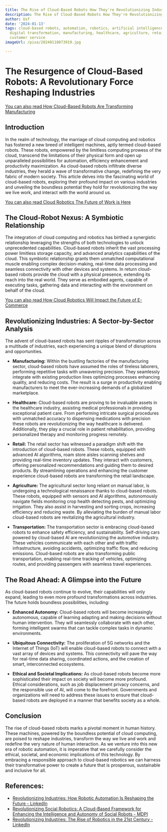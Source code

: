 ```yaml
---
title: The Rise of Cloud-Based Robots How They're Revolutionizing Industries
description: The Rise of Cloud-Based Robots How They're Revolutionizing Industries
author: Usf
date: '2024-01-13'
tags: cloud-based robots, automation, robotics, artificial intelligence, industries,
  digital transformation, manufacturing, healthcare, agriculture, retail, logistics,
  customer service
imageUrl: /pixa/20240118073919.jpg

---
```

# The Resurgence of Cloud-Based Robots: A Revolutionary Force Reshaping Industries

[You can  also read How  Cloud-Based Robots Are Transforming Manufacturing](How%20Cloud-Based%20Robots%20Are%20Transforming%20Manufacturing)


## Introduction
In the realm of technology, the  marriage of cloud computing and robotics has fostered a new breed of  intelligent machines, aptly termed  cloud-based robots. These robots, empowered by the limitless computing prowess of the cloud, transcend the limitations of their physical form  and open up unparalleled possibilities for automation, efficiency enhancement and productivity maximization. As cloud-based robots infiltrate diverse industries, they herald  a wave of transformative change, redefining the very fabric of modern society. This article delves into the fascinating world  of cloud-based  robots, exploring  their profound impact on various industries and unveiling the boundless potential  they hold for  revolutionizing the way we  live work, and interact with the  world around us.

[You can also read Cloud Robotics The Future of Work  is Here](Cloud%20Robotics%20The%20Future%20of%20Work%20is%20Here)


## The Cloud-Robot Nexus: A Symbiotic Relationship
The integration  of cloud computing and robotics has birthed a synergistic relationship  leveraging the strengths of both technologies to unlock unprecedented capabilities. Cloud-based  robots inherit the vast processing power limitless  storage capacity,  and advanced analytics capabilities of the cloud. This symbiotic relationship grants them  unmatched computational muscle enabling complex decision-making, real-time data processing and seamless connectivity with  other devices and systems. In return cloud-based  robots provide the cloud with a  physical presence, extending its reach into  the real  world. They serve as embodied agents, capable of executing tasks, gathering data and interacting with the environment on  behalf of the cloud.

[You can also read How Cloud Robotics  Will Impact the Future of E-Commerce](How%20Cloud%20Robotics%20Will%20Impact%20the%20Future%20of%20E-Commerce)


##  Revolutionizing Industries:  A Sector-by-Sector Analysis
The  advent of cloud-based robots has sent ripples of transformation across a  multitude of industries, each  experiencing  a unique blend of disruptions and opportunities.

* **Manufacturing:** Within the  bustling factories of the manufacturing sector, cloud-based robots have assumed the roles of tireless laborers, performing repetitive tasks with unwavering precision. They seamlessly integrate with existing  production lines optimizing processes enhancing quality, and  reducing  costs. The result  is a surge in productivity  enabling manufacturers to meet  the  ever-increasing demands of a globalized marketplace.

*  **Healthcare:** Cloud-based robots are proving to be invaluable assets in the  healthcare industry, assisting medical professionals in providing exceptional patient care. From performing intricate surgical procedures  with unmatched accuracy to dispensing medications  with  precision these robots are revolutionizing the way healthcare is delivered. Additionally, they play a crucial  role in patient rehabilitation, providing personalized therapy and monitoring progress remotely.

* **Retail:**  The retail sector has witnessed a paradigm shift with the  introduction of cloud-based  robots. These robots, equipped with advanced AI algorithms, roam  store aisles scanning shelves and providing  real-time inventory  updates. They interact with customers, offering personalized recommendations and guiding them to desired products. By streamlining  operations and enhancing  the customer  experience cloud-based robots are transforming the retail landscape.

* **Agriculture:** The agricultural sector long reliant on manual  labor,  is undergoing a technological renaissance thanks to cloud-based robots. These robots, equipped with sensors and AI algorithms, autonomously  navigate fields monitoring crop health detecting  pests, and optimizing irrigation. They also assist in harvesting and sorting crops, increasing efficiency and  reducing waste. By alleviating the burden of manual labor cloud-based robots are revitalizing the agricultural industry.

* **Transportation:** The transportation sector is embracing cloud-based  robots to enhance safety efficiency, and sustainability. Self-driving cars powered by cloud-based  AI are revolutionizing the automotive industry. These vehicles communicate with each  other and  with traffic infrastructure, avoiding accidents, optimizing traffic flow, and reducing emissions. Cloud-based robots are also transforming public transportation, enabling real-time tracking of vehicles, optimizing routes, and providing passengers  with seamless travel  experiences.

## The Road  Ahead: A Glimpse into the Future
As cloud-based robots continue to evolve, their capabilities will only expand, leading to  even more profound transformations across industries. The future  holds boundless possibilities, including:

* **Enhanced Autonomy:** Cloud-based robots will become  increasingly autonomous, capable of learning adapting and making decisions without human intervention. They will seamlessly collaborate with each other, forming intelligent swarms that can tackle complex tasks in dynamic environments.

* **Ubiquitous  Connectivity:** The proliferation of 5G networks and the Internet of Things (IoT) will enable cloud-based robots to connect  with a vast array of devices and systems. This connectivity will pave the way for real-time data sharing, coordinated actions, and the creation of smart, interconnected ecosystems.

* **Ethical and Societal Implications:** As cloud-based robots  become more sophisticated their impact on society will become more profound. Ethical considerations, such as job displacement privacy concerns, and the responsible use  of AI, will come to the  forefront. Governments and organizations will need  to address these  issues to ensure that  cloud-based robots  are deployed in a manner that benefits society as a whole.

## Conclusion
The rise of cloud-based robots marks a  pivotal moment in human history. These machines, powered by the boundless potential of cloud computing, are poised to reshape industries, transform the  way  we live and work and redefine the very nature of human interaction. As we venture into this new era of robotic automation, it is imperative that we carefully consider the ethical, societal, and economic implications of this technology. By embracing a responsible approach to cloud-based robotics we can harness their transformative  power to  create a future that is prosperous, sustainable and inclusive for all.

## References:
- [Revolutionizing Industries: How Robotic Automation Is Reshaping the Future - LinkedIn](https://www.linkedin.com/pulse/revolutionizing-industries-how-robotic)
- [Revolutionizing Social Robotics: A Cloud-Based Framework for Enhancing the Intelligence and Autonomy of Social Robots - MDPI](https://www.mdpi.com/2218-6581/12/2/48)
- [Revolutionizing Industries: The Rise of Robotics in the 21st Century - LinkedIn](https://www.linkedin.com/pulse/revolutionizing-industries-rise-robotics-21st-century-venkatesh-mjrcf)
